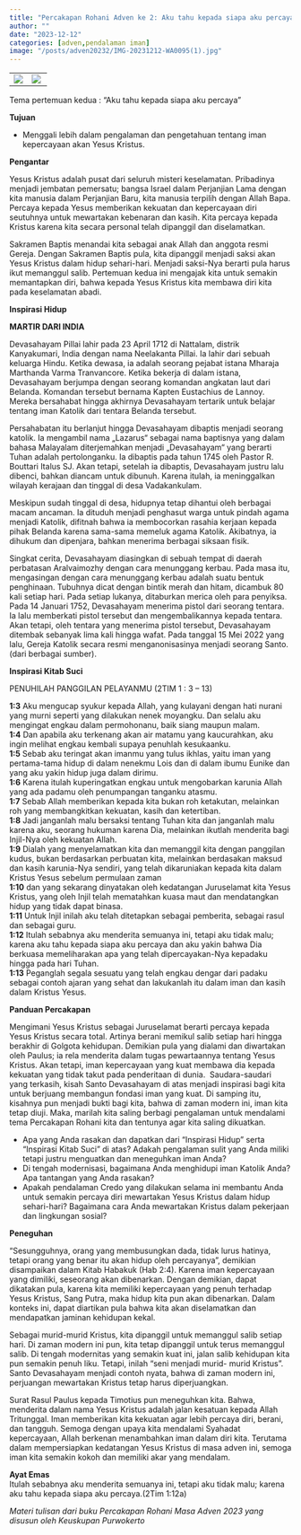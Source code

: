 ```yaml
---
title: "Percakapan Rohani Adven ke 2: Aku tahu kepada siapa aku percaya"
author: ""
date: "2023-12-12"
categories: [adven,pendalaman iman]
image: "/posts/adven20232/IMG-20231212-WA0095(1).jpg"
---
```


|                                                |                                                   |
|-----------------------------------|-------------------------------------|
| ![](/posts/adven20232/IMG-20231212-WA0088.jpg) | ![](/posts/adven20232/IMG-20231212-WA0095(1).jpg) |

Tema pertemuan kedua : “Aku tahu kepada siapa aku percaya”\

**Tujuan**\

-   Menggali lebih dalam pengalaman dan pengetahuan tentang iman kepercayaan akan Yesus Kristus.\

**Pengantar**\

Yesus Kristus adalah pusat dari seluruh misteri keselamatan. Pribadinya menjadi jembatan pemersatu; bangsa Israel dalam Perjanjian Lama dengan kita manusia dalam Perjanjian Baru, kita manusia terpilih dengan Allah Bapa. Percaya kepada Yesus memberikan kekuatan dan kepercayaan diri seutuhnya untuk mewartakan kebenaran dan kasih. Kita percaya kepada Kristus karena kita secara personal telah dipanggil dan diselamatkan.\

Sakramen Baptis menandai kita sebagai anak Allah dan anggota resmi Gereja. Dengan Sakramen Baptis pula, kita dipanggil menjadi saksi akan Yesus Kristus dalam hidup sehari-hari. Menjadi saksi-Nya berarti pula harus ikut memanggul salib. Pertemuan kedua ini mengajak kita untuk semakin memantapkan diri, bahwa kepada Yesus Kristus kita membawa diri kita pada keselamatan abadi.\

**Inspirasi Hidup**\

**MARTIR DARI INDIA**\

Devasahayam Pillai lahir pada 23 April 1712 di Nattalam, distrik Kanyakumari, India dengan nama Neelakanta Pillai. Ia lahir dari sebuah keluarga Hindu. Ketika dewasa, ia adalah seorang pejabat istana Mharaja Marthanda Varma Tranvancore. Ketika bekerja di dalam istana, Devasahayam berjumpa dengan seorang komandan angkatan laut dari Belanda. Komandan tersebut bernama Kapten Eustachius de Lannoy. Mereka bersahabat hingga akhirnya Devasahayam tertarik untuk belajar tentang iman Katolik dari tentara Belanda tersebut.\

Persahabatan itu berlanjut hingga Devasahayam dibaptis menjadi seorang katolik. Ia mengambil nama „Lazarus“ sebagai nama baptisnya yang dalam bahasa Malayalam diterjemahkan menjadi „Devasahayam“ yang berarti Tuhan adalah pertolonganku. Ia dibaptis pada tahun 1745 oleh Pastor R. Bouttari Italus SJ. Akan tetapi, setelah ia dibaptis, Devasahayam justru lalu dibenci, bahkan diancam untuk dibunuh. Karena itulah, ia meninggalkan wilayah kerajaan dan tinggal di desa Vadakankulam.\

Meskipun sudah tinggal di desa, hidupnya tetap dihantui oleh berbagai macam ancaman. Ia dituduh menjadi penghasut warga untuk pindah agama menjadi Katolik, difitnah bahwa ia membocorkan rasahia kerjaan kepada pihak Belanda karena sama-sama memeluk agama Katolik. Akibatnya, ia dihukum dan dipenjara, bahkan menerima berbagai siksaan fisik.\

Singkat cerita, Devasahayam diasingkan di sebuah tempat di daerah perbatasan Aralvaimozhy dengan cara menunggang kerbau. Pada masa itu, mengasingan dengan cara menunggang kerbau adalah suatu bentuk penghinaan. Tubuhnya dicat dengan bintik merah dan hitam, dicambuk 80 kali setiap hari. Pada setiap lukanya, ditaburkan merica oleh para penyiksa. Pada 14 Januari 1752, Devasahayam menerima pistol dari seorang tentara. Ia lalu memberkati pistol tersebut dan mengembalikannya kepada tentara. Akan tetapi, oleh tentara yang menerima pistol tersebut, Devasahayam ditembak sebanyak lima kali hingga wafat. Pada tanggal 15 Mei 2022 yang lalu, Gereja Katolik secara resmi menganonisasinya menjadi seorang Santo. (dari berbagai sumber).\

**Inspirasi Kitab Suci**\

PENUHILAH PANGGILAN PELAYANMU (2TIM 1 : 3 – 13)\

**1:3** Aku mengucap syukur kepada Allah, yang kulayani dengan hati nurani yang murni seperti yang dilakukan nenek moyangku. Dan selalu aku mengingat engkau dalam permohonanu, baik siang maupun malam.\
**1:4** Dan apabila aku terkenang akan air matamu yang kaucurahkan, aku ingin melihat engkau kembali supaya penuhlah kesukaanku.\
**1:5** Sebab aku teringat akan imanmu yang tulus ikhlas, yaitu iman yang pertama-tama hidup di dalam nenekmu Lois dan di dalam ibumu Eunike dan yang aku yakin hidup juga dalam dirimu.\
**1:6** Karena itulah kuperingatkan engkau untuk mengobarkan karunia Allah yang ada padamu oleh penumpangan tanganku atasmu.\
**1:7** Sebab Allah memberikan kepada kita bukan roh ketakutan, melainkan roh yang membangkitkan kekuatan, kasih dan ketertiban.\
**1:8** Jadi janganlah malu bersaksi tentang Tuhan kita dan janganlah malu karena aku, seorang hukuman karena Dia, melainkan ikutlah menderita bagi Injil-Nya oleh kekuatan Allah.\
**1:9** Dialah yang menyelamatkan kita dan memanggil kita dengan panggilan kudus, bukan berdasarkan perbuatan kita, melainkan berdasakan maksud dan kasih karunia-Nya sendiri, yang telah dikaruniakan kepada kita dalam Kristus Yesus sebelum permulaan zaman\
**1:10** dan yang sekarang dinyatakan oleh kedatangan Juruselamat kita Yesus Kristus, yang oleh Injil telah mematahkan kuasa maut dan mendatangkan hidup yang tidak dapat binasa.\
**1:11** Untuk Injil inilah aku telah ditetapkan sebagai pemberita, sebagai rasul dan sebagai guru.\
**1:12** Itulah sebabnya aku menderita semuanya ini, tetapi aku tidak malu; karena aku tahu kepada siapa aku percaya dan aku yakin bahwa Dia berkuasa memeliharakan apa yang telah dipercayakan-Nya kepadaku hingga pada hari Tuhan.**\
1:13** Peganglah segala sesuatu yang telah engkau dengar dari padaku sebagai contoh ajaran yang sehat dan lakukanlah itu dalam iman dan kasih dalam Kristus Yesus.\

**Panduan Percakapan**

Mengimani Yesus Kristus sebagai Juruselamat berarti percaya kepada Yesus Kristus secara total. Artinya berani memikul salib setiap hari hingga berakhir di Golgota kehidupan. Demikian pula yang dialami dan diwartakan oleh Paulus; ia rela menderita dalam tugas pewartaannya tentang Yesus Kristus. Akan tetapi, iman kepercayaan yang kuat membawa dia kepada kekuatan yang tidak takut pada penderitaan di dunia.  Saudara-saudari yang terkasih, kisah Santo Devasahayam di atas menjadi inspirasi bagi kita untuk berjuang membangun fondasi iman yang kuat. Di samping itu, kisahnya pun menjadi bukti bagi kita, bahwa di zaman modern ini, iman kita tetap diuji. Maka, marilah kita saling berbagi pengalaman untuk mendalami tema Percakapan Rohani kita dan tentunya agar kita saling dikuatkan.\

-   Apa yang Anda rasakan dan dapatkan dari “Inspirasi Hidup” serta “Inspirasi Kitab Suci” di atas? Adakah pengalaman sulit yang Anda miliki tetapi justru menguatkan dan meneguhkan iman Anda?
-   Di tengah modernisasi, bagaimana Anda menghidupi iman Katolik Anda? Apa tantangan yang Anda rasakan?
-   Apakah pendalaman Credo yang dilakukan selama ini membantu Anda untuk semakin percaya diri mewartakan Yesus Kristus dalam hidup sehari-hari? Bagaimana cara Anda mewartakan Kristus dalam pekerjaan dan lingkungan sosial?\

**Peneguhan**

“Sesungguhnya, orang yang membusungkan dada, tidak lurus hatinya, tetapi orang yang benar itu akan hidup oleh percayanya”, demikian disampaikan dalam Kitab Habakuk (Hab 2:4). Karena iman kepercayaan yang dimiliki, seseorang akan dibenarkan. Dengan demikian, dapat dikatakan pula, karena kita memiliki kepercayaan yang penuh terhadap Yesus Kristus, Sang Putra, maka hidup kita pun akan dibenarkan. Dalam konteks ini, dapat diartikan pula bahwa kita akan diselamatkan dan mendapatkan jaminan kehidupan kekal.\

Sebagai murid-murid Kristus, kita dipanggil untuk memanggul salib setiap hari. Di zaman modern ini pun, kita tetap dipanggil untuk terus memanggul salib. Di tengah modernitas yang semakin kuat ini, jalan salib kehidupan kita pun semakin penuh liku. Tetapi, inilah “seni menjadi murid- murid Kristus”. Santo Devasahayam menjadi contoh nyata, bahwa di zaman modern ini, perjuangan mewartakan Kristus tetap harus diperjuangkan.\

Surat Rasul Paulus kepada Timotius pun meneguhkan kita. Bahwa, menderita dalam nama Yesus Kristus adalah jalan kesatuan kepada Allah Tritunggal. Iman memberikan kita kekuatan agar lebih percaya diri, berani, dan tangguh. Semoga dengan upaya kita mendalami Syahadat kepercayaan, Allah berkenan menambahkan iman dalam diri kita. Terutama dalam mempersiapkan kedatangan Yesus Kristus di masa adven ini, semoga iman kita semakin kokoh dan memiliki akar yang mendalam.

**Ayat Emas**\
Itulah sebabnya aku menderita semuanya ini, tetapi aku tidak malu; karena aku tahu kepada siapa aku percaya.(2Tim 1:12a)

*Materi tulisan dari buku Percakapan Rohani Masa Adven 2023 yang disusun oleh Keuskupan Purwokerto*